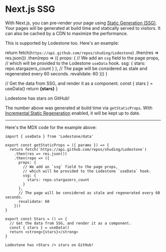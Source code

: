 # Next.js SSG

With Next.js, you can pre-render your page using
[Static Generation (SSG)](https://nextjs.org/docs/basic-features/pages#static-generation-recommended).
Your pages will be generated at build time and statically served to visitors. It
can also be cached by a CDN to maximize the performance.

This is supported by Lodestone too. Here's an example:


  return fetch(`https://api.github.com/repos/shuding/Lodestone`)
    .then(res => res.json())
    .then(repo => ({
      props: {
        // We add an `ssg` field to the page props,
        // which will be provided to the Lodestone `useData` hook.
        ssg: {
          stars: repo.stargazers_count
        }
      },
      // The page will be considered as stale and regenerated every 60 seconds.
      revalidate: 60
    }))
}

  // Get the data from SSG, and render it as a component.
  const { stars } = useData()
  return <strong>{stars}</strong>
}

<div className="mt-6 rounded-xl border border-gray-200 p-4 dark:border-gray-900">
  Lodestone has <Stars /> stars on GitHub!
</div>

The number above was generated at build time via `getStaticProps`. With
[Incremental Static Regeneration](https://nextjs.org/docs/basic-features/data-fetching#incremental-static-regeneration)
enabled, it will be kept up to date.

---

Here's the MDX code for the example above:

```mdx
import { useData } from 'Lodestone/data'

export const getStaticProps = ({ params }) => {
  return fetch(`https://api.github.com/repos/shuding/Lodestone`)
    .then(res => res.json())
    .then(repo => ({
      props: {
        // We add an `ssg` field to the page props,
        // which will be provided to the Lodestone `useData` hook.
        ssg: {
          stars: repo.stargazers_count
        }
      },
      // The page will be considered as stale and regenerated every 60 seconds.
      revalidate: 60
    }))
}

export const Stars = () => {
  // Get the data from SSG, and render it as a component.
  const { stars } = useData()
  return <strong>{stars}</strong>
}

Lodestone has <Stars /> stars on GitHub!
```
